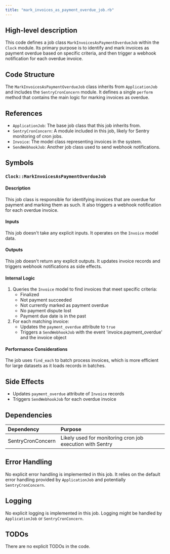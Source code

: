 ```yaml
---
title: "mark_invoices_as_payment_overdue_job.rb"
---
```


## High-level description
This code defines a job class `MarkInvoicesAsPaymentOverdueJob` within the `Clock` module. Its primary purpose is to identify and mark invoices as payment overdue based on specific criteria, and then trigger a webhook notification for each overdue invoice.

## Code Structure
The `MarkInvoicesAsPaymentOverdueJob` class inherits from `ApplicationJob` and includes the `SentryCronConcern` module. It defines a single `perform` method that contains the main logic for marking invoices as overdue.

## References
- `ApplicationJob`: The base job class that this job inherits from.
- `SentryCronConcern`: A module included in this job, likely for Sentry monitoring of cron jobs.
- `Invoice`: The model class representing invoices in the system.
- `SendWebhookJob`: Another job class used to send webhook notifications.

## Symbols

### `Clock::MarkInvoicesAsPaymentOverdueJob`
#### Description
This job class is responsible for identifying invoices that are overdue for payment and marking them as such. It also triggers a webhook notification for each overdue invoice.

#### Inputs
This job doesn't take any explicit inputs. It operates on the `Invoice` model data.

#### Outputs
This job doesn't return any explicit outputs. It updates invoice records and triggers webhook notifications as side effects.

#### Internal Logic
1. Queries the `Invoice` model to find invoices that meet specific criteria:
   - Finalized
   - Not payment succeeded
   - Not currently marked as payment overdue
   - No payment dispute lost
   - Payment due date is in the past
2. For each matching invoice:
   - Updates the `payment_overdue` attribute to `true`
   - Triggers a `SendWebhookJob` with the event 'invoice.payment_overdue' and the invoice object

#### Performance Considerations
The job uses `find_each` to batch process invoices, which is more efficient for large datasets as it loads records in batches.

## Side Effects
- Updates `payment_overdue` attribute of `Invoice` records
- Triggers `SendWebhookJob` for each overdue invoice

## Dependencies
| Dependency | Purpose |
|:-----------|:--------|
| SentryCronConcern | Likely used for monitoring cron job execution with Sentry |

## Error Handling
No explicit error handling is implemented in this job. It relies on the default error handling provided by `ApplicationJob` and potentially `SentryCronConcern`.

## Logging
No explicit logging is implemented in this job. Logging might be handled by `ApplicationJob` or `SentryCronConcern`.

## TODOs
There are no explicit TODOs in the code.